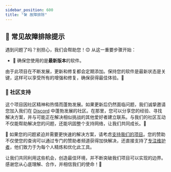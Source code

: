 ```yaml
---
sidebar_position: 600
title: "🛠️ 故障排除"
---
```



<TopBanners />


## 🌟 常见故障排除提示

遇到问题了吗？别担心，我们会帮助您！😊 从这一重要步骤开始：

- 🔄 确保您使用的是**最新版本**的软件。

由于此项目在不断发展，更新和修复都会定期添加。保持您的软件是最新状态是关键，这样可以享受所有的增强和修复，确保获得最佳体验。🚀

### 🤝 社区支持 

这个项目因社区精神和热情而蓬勃发展。如果更新后仍然面临问题，我们诚挚邀请您加入我们在 [Discord](https://discord.com/invite/5rJgQTnV4s) 中蓬勃发展的社区。在那里，您可以分享您的经验、寻找解决方案，并与可能正在解决相似挑战的其他爱好者建立联系。与我们的社区互动不仅能帮助解决您的问题，还能巩固整个支持网络，让我们共同成长。🌱

🌟 如果您的问题紧迫并需要更快速的解决方案，请考虑[支持我们的项目](/sponsorships)。您的赞助不仅使您的查询可以通过专门的赞助者频道获得加快解决，还直接支持了[专注维护者](/mission)，他们致力于为每个人精炼和优化此工具。

让我们共同利用这些机会，创造最佳环境，并不断突破我们项目可以实现的边界。感谢您从心底理解、合作，并相信我们的使命！🙏